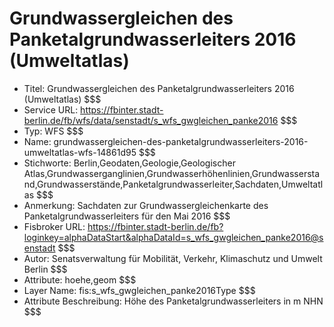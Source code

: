 # Grundwassergleichen des Panketalgrundwasserleiters 2016 (Umweltatlas)
- Titel: Grundwassergleichen des Panketalgrundwasserleiters 2016 (Umweltatlas) $$$
- Service URL: https://fbinter.stadt-berlin.de/fb/wfs/data/senstadt/s_wfs_gwgleichen_panke2016 $$$
- Typ: WFS $$$
- Name: grundwassergleichen-des-panketalgrundwasserleiters-2016-umweltatlas-wfs-14861d95 $$$
- Stichworte: Berlin,Geodaten,Geologie,Geologischer Atlas,Grundwasserganglinien,Grundwasserhöhenlinien,Grundwasserstand,Grundwasserstände,Panketalgrundwasserleiter,Sachdaten,Umweltatlas $$$
- Anmerkung: Sachdaten zur Grundwassergleichenkarte des Panketalgrundwasserleiters für den Mai 2016 $$$
- Fisbroker URL: https://fbinter.stadt-berlin.de/fb?loginkey=alphaDataStart&alphaDataId=s_wfs_gwgleichen_panke2016@senstadt $$$
- Autor: Senatsverwaltung für Mobilität, Verkehr, Klimaschutz und Umwelt Berlin $$$
- Attribute: hoehe,geom $$$
- Layer Name: fis:s_wfs_gwgleichen_panke2016Type $$$
- Attribute Beschreibung: Höhe des Panketalgrundwasserleiters in m NHN $$$
